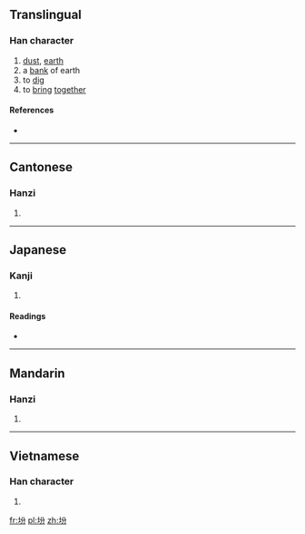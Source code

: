 ==Translingual==

===Han character===
{{Han char|rn=32|rad=土|as=04|sn=7|four=4812<sub>7</sub>|canj=土金尸竹 (GCSH)|ids=⿰[[土]][[分]]}}

# [[dust]], [[earth]]
# a [[bank]] of earth
# to [[dig]]
# to [[bring]] [[together]]

====References====
* {{Han ref|kx=0225.080|dkj=04925|dj=0460.010|hdz=10424.030|uh=574B|ud=22347|bh=CAAE|bd=51886}}

----

==Cantonese==

===Hanzi===
{{yue-hanzi|jyut=[[ban3]], [[fan5]], [[fan6]]|y=ban3, fan5, fan6}}

# {{defn|lang=yue|sort=土04}}

----

==Japanese==

===Kanji===
{{ja-kanji|grade=|rs=土04}}

# {{defn|lang=ja|sort=土04}}

====Readings====
* {{ja-readings|on=[[ふん]] (fun), [[ほん]] (hon), [[ぼん]] (bon)|kun=[[ちり]] (chiri), [[ふりかける]] (furikakeru), [[かきまぜるつつみ]] (kakimazerutsutsumi)}}

----

==Mandarin==

===Hanzi===
{{cmn-hanzi|pin=[[fèn]] ([[fen4]]), [[huài]] ([[huai4]]), [[péi]] ([[pei2]])|wg=fen<sup>4</sup>, huai<sup>4</sup>, p'ei<sup>2</sup>}}

# {{defn|lang=cmn|sort=土04}}

----

==Vietnamese==

===Han character===
{{vi-hantu|[[phân]]|rs=土04}}

# {{defn|lang=vi|sort=土04}}

[[fr:坋]]
[[pl:坋]]
[[zh:坋]]